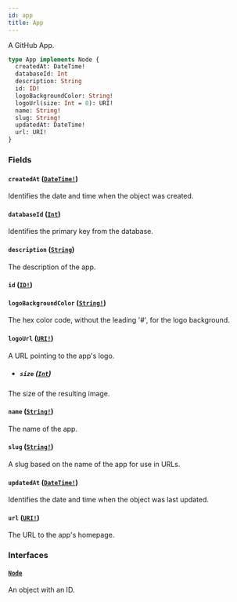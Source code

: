 ```yaml
---
id: app
title: App
---
```


A GitHub App.

```graphql
type App implements Node {
  createdAt: DateTime!
  databaseId: Int
  description: String
  id: ID!
  logoBackgroundColor: String!
  logoUrl(size: Int = 0): URI!
  name: String!
  slug: String!
  updatedAt: DateTime!
  url: URI!
}
```

### Fields

#### `createdAt` ([`DateTime!`](/docs/api/scalars/date-time))

Identifies the date and time when the object was created.

#### `databaseId` ([`Int`](/docs/api/scalars/int))

Identifies the primary key from the database.

#### `description` ([`String`](/docs/api/scalars/string))

The description of the app.

#### `id` ([`ID!`](/docs/api/scalars/id))

#### `logoBackgroundColor` ([`String!`](/docs/api/scalars/string))

The hex color code, without the leading '#', for the logo background.

#### `logoUrl` ([`URI!`](/docs/api/scalars/uri))

A URL pointing to the app's logo.

- ##### `size` ([`Int`](/docs/api/scalars/int))

The size of the resulting image.

#### `name` ([`String!`](/docs/api/scalars/string))

The name of the app.

#### `slug` ([`String!`](/docs/api/scalars/string))

A slug based on the name of the app for use in URLs.

#### `updatedAt` ([`DateTime!`](/docs/api/scalars/date-time))

Identifies the date and time when the object was last updated.

#### `url` ([`URI!`](/docs/api/scalars/uri))

The URL to the app's homepage.

### Interfaces

#### [`Node`](/docs/api/interfaces/node)

An object with an ID.
